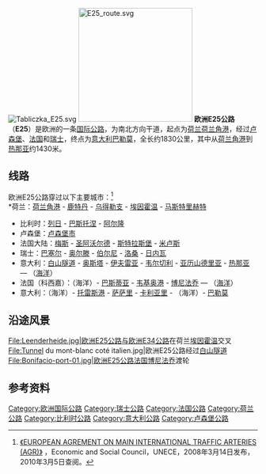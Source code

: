 [[File:Tabliczka_E25.svg|right]]
[[File:E25_route.svg|230px]]
'''欧洲E25公路'''（'''E25'''）是欧洲的一条[[欧洲国际公路|国际公路]]，为南北方向干道，起点为[[荷兰|荷兰]][[荷兰角港|荷兰角港]]，经过[[卢森堡|卢森堡]]、[[法国|法国]]和[[瑞士|瑞士]]，终点为[[意大利|意大利]][[巴勒莫|巴勒莫]]，全长约1830公里，其中从[[荷兰角港|荷兰角港]]到[[热那亚|热那亚]]约1430米。

== 线路 ==
欧洲E25公路穿过以下主要城市：<ref>[http://www.unece.org/trans/doc/2008/sc1/ECE-TRANS-SC1-384e.pdf 《EUROPEAN AGREMENT ON MAIN INTERNATIONAL TRAFFIC ARTERIES (AGR)》] {{Wayback|url=http://www.unece.org/trans/doc/2008/sc1/ECE-TRANS-SC1-384e.pdf |date=20200315183924 }}，Economic and Social Council，UNECE，2008年3月14日发布，2010年3月5日查阅。</ref><br />
*荷兰：[[荷兰角港|荷兰角港]] - [[鹿特丹|鹿特丹]] - [[乌得勒支|乌得勒支]] - [[埃因霍温|埃因霍温]] - [[马斯特里赫特|马斯特里赫特]] 
*比利时：[[列日|列日]] - [[巴斯托涅|巴斯托涅]] - [[阿尔隆|阿尔隆]] 
*卢森堡：[[卢森堡市|卢森堡市]]
*法国大陆：[[梅斯|梅斯]] - [[圣阿沃尔德|圣阿沃尔德]] - [[斯特拉斯堡|斯特拉斯堡]] - [[米卢斯|米卢斯]] 
*瑞士：[[巴塞尔|巴塞尔]] - [[奥尔滕|奥尔滕]] - [[伯尔尼|伯尔尼]] - [[洛桑|洛桑]] - [[日内瓦|日内瓦]] 
*意大利：[[白山隧道|白山隧道]] - [[奥斯塔|奥斯塔]] - [[伊夫雷亚|伊夫雷亚]] - [[韦尔切利|韦尔切利]] - [[亚历山德里亚_(意大利)|亚历山德里亚]] - [[热那亚|热那亚]] — （[[利古里亞海|海洋]]）
*法国（科西嘉）：（海洋）- [[巴斯蒂亚|巴斯蒂亚]] - [[韦基奥港|韦基奥港]] - [[博尼法乔|博尼法乔]] — （[[地中海|海洋]]）
*意大利：（海洋）- [[托雷斯港|托雷斯港]] - [[萨萨里|萨萨里]] - [[卡利亚里|卡利亚里]] - （海洋）- [[巴勒莫|巴勒莫]]

==沿途风景==
{{commonscat|E25}}
<gallery>
File:Leenderheide.jpg|欧洲E25公路与[[欧洲E34公路|欧洲E34公路]]在荷兰[[埃因霍温|埃因霍温]]交叉
File:Tunnel du mont-blanc coté italien.jpg|欧洲E25公路经过[[白山隧道|白山隧道]]
File:Bonifacio-port-01.jpg|欧洲E25公路法国[[博尼法乔|博尼法乔]]渡轮

</gallery>
==参考资料==
{{reflist}}

{{欧洲国际公路网}}
{{Europe-road-stub}}
[[Category:欧洲国际公路|Category:欧洲国际公路]]
[[Category:瑞士公路|Category:瑞士公路]]
[[Category:法国公路|Category:法国公路]]
[[Category:荷兰公路|Category:荷兰公路]]
[[Category:比利时公路|Category:比利时公路]]
[[Category:意大利公路|Category:意大利公路]]
[[Category:卢森堡公路|Category:卢森堡公路]]